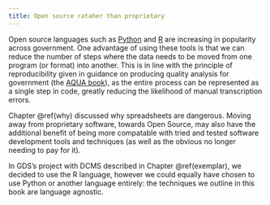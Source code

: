 ```yaml
---
title: Open source rataher than proprietary
---
```


Open source languages such as [Python](https://en.wikipedia.org/wiki/Python_(programming_language)) and [R](https://www.r-project.org/about.html) are increasing in popularity across government. One advantage of using these tools is that we can reduce the number of steps where the data needs to be moved from one program (or format) into another. This is in line with the principle of reproducibility given in guidance on producing quality analysis for government (the [AQUA book](https://www.gov.uk/government/publications/the-aqua-book-guidance-on-producing-quality-analysis-for-government)), as the entire process can be represented as a single step in code, greatly reducing the likelihood of manual transcription errors.

Chapter \@ref(why) discussed why spreadsheets are dangerous. Moving away from proprietary software, towards Open Source, may also have the additional benefit of being more compatable with tried and tested software development tools and techniques (as well as the obvious no longer needing to pay for it).

In GDS's project with DCMS described in Chapter \@ref(exemplar), we decided to use the R language, however we could equally have chosen to use Python or another language entirely: the techniques we outline in this book are language agnostic.


